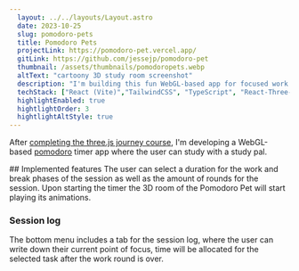```yaml
---
  layout: ../../layouts/Layout.astro
  date: 2023-10-25
  slug: pomodoro-pets
  title: Pomodoro Pets
  projectLink: https://pomodoro-pet.vercel.app/
  gitLink: https://github.com/jessejp/pomodoro-pet
  thumbnail: /assets/thumbnails/pomodoropets.webp
  altText: "cartoony 3D study room screenshot"
  description: "I'm building this fun WebGL-based app for focused work and study sessions using the pomodoro-technique."
  techStack: ["React (Vite)","TailwindCSS", "TypeScript", "React-Three-Fiber", "Blender", "Figma"]
  highlightEnabled: true
  hightlightOrder: 3
  hightlightAltStyle: true
---
```


After <a class="accessible" href="https://threejs-journey.com/certificate/view/27153" target="_blank">completing the three.js journey course</a>, I'm developing a WebGL-based <a class="accessible" href="https://en.wikipedia.org/wiki/Pomodoro_Technique" target="_blank">pomodoro</a> timer app where the user can study with a study pal.

<Duo>
<SectionText>
## Implemented features
The user can select a duration for the work and break phases of the session as well as the amount of rounds for the session. Upon starting the timer the 3D room of the Pomodoro Pet will start playing its animations.

### Session log
The bottom menu includes a tab for the session log, where the user can write down their current point of focus, time will be allocated for the selected task after the work round is over.
</SectionText>
<SectionImage src="/assets/images/blog/pomodoro-pets.webp" alt="pomodoro pets app" />
</Duo>